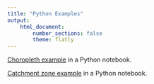 ```yaml
---
title: "Python Examples"
output:
    html_document:
        number_sections: false
        theme: flatly
---
```


[Choropleth example](python/notebooks/example1.html) in a Python notebook.

[Catchment zone example](python/notebooks/example2.html) in a Python notebook.
